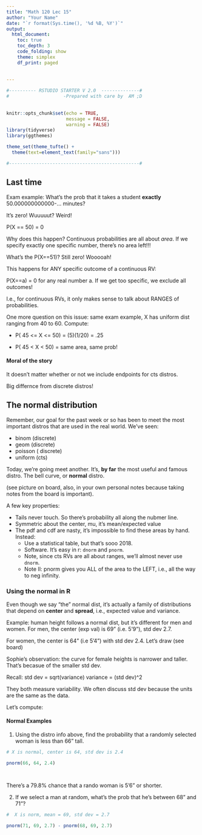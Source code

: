 ```yaml
---
title: "Math 120 Lec 15"
author: "Your Name"
date: "`r format(Sys.time(), '%d %B, %Y')`"
output: 
  html_document:
    toc: true
    toc_depth: 3
    code_folding: show
    theme: simplex
    df_print: paged
  
  
---
```


```r

#---------- RSTUDIO STARTER V 2.0  --------------#
#                    -Prepared with care by  AM ;D
                
                                                                          
knitr::opts_chunk$set(echo = TRUE, 
                      message = FALSE, 
                      warning = FALSE)      
library(tidyverse)                
library(ggthemes)                    

theme_set(theme_tufte() +                                     
  theme(text=element_text(family="sans")))  

#------------------------------------------------#
```


## Last time
Exam example:  What's the prob that it takes a student **exactly** 50.000000000000-... minutes?

It's zero!  Wuuuuut?  Weird!

P(X == 50) = 0

Why does this happen?  Continuous probabilities are all about *area*.  If we specify exactly one specific number, there's no area left!!!

What's the P(X==51)?  Still zero!  Wooooah!

This happens for ANY specific outcome of a continuous RV:

P(X==a) = 0 for any real number a.  If we get too specific, we exclude all outcomes!

I.e., for continuous RVs, it only makes sense to talk about RANGES of probabilities.

One more question on this issue:  same exam example, X has uniform dist ranging from 40 to 60.  Compute:

- P( 45  <= X <= 50) = (5)(1/20) = .25

- P( 45  <  X <  50) = same area, same prob!

#### Moral of the story

It doesn't matter whether or not we include endpoints for cts distros.

Big differnce from discrete distros!

## The normal distribution

Remember, our goal for the past week or so has been to meet the most important distros that are used in the real world.  We've seen:

- binom (discrete)
- geom (discrete)
- poisson ( discrete)
- uniform (cts)

Today, we're going meet another.  It's, **by far** the most useful and famous distro.  The bell curve, or **normal** distro.

(see picture on board, also, in your own personal notes because taking notes from the board is important).

A few key properties:

- Tails never touch.  So there's probability all along the nubmer line.
- Symmetric about the center, mu, it's mean/expected value
- The pdf and cdf are nasty, it's impossible to find these areas by hand.  Instead:
  - Use a statistical table, but that's sooo 2018.
  - Software.  It's easy in r:  `dnorm` and `pnorm`.
  - Note, since cts RVs are all about ranges, we'll almost never use `dnorm`.  
  - Note II:  pnorm gives you ALL of the area to the LEFT, i.e., all the way to neg infinity.
  
### Using the normal in R

Even though we say "the" normal dist, it's actually a family of distributions that depend on **center** and **spread**, i.e., expected value and variance.

Example:  human height follows a normal dist, but it's different for men and women.  For men, the center (exp val) is 69" (i.e. 5'9"), std dev 2.7.

For women, the center is 64" (i.e 5'4") with std dev 2.4.  Let's draw (see board)

Sophie's observation:  the curve for female heights is narrower and taller.  That's becasue of the smaller std dev.

Recall:  std dev = sqrt(variance)
          variance = (std dev)^2
          
They both measure variability.  We often discuss std dev because the units are the same as the data.

Let's compute:

#### Normal Examples

1) Using the distro info above, find the probability that a randomly selected woman is less than 66" tall.

```r
# X is normal, center is 64, std dev is 2.4

pnorm(66, 64, 2.4)




```

There's a 79.8% chance that a rando woman is 5'6" or shorter.  

2)  If we select a man at random, what's the prob that he's between 68" and 71"?

```r
#  X is norm, mean = 69, std dev = 2.7

pnorm(71, 69, 2.7) - pnorm(68, 69, 2.7)

```



  